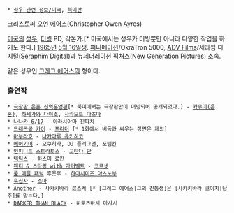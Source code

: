  * [[성우 관련 정보/미국]], [[북미판]]

크리스토퍼 오언 에어스(Christopher Owen Ayres)

[[미국]]의 [[성우]], [[더빙]] PD, 각본가.[* 미국에서는 성우가 더빙뿐만 아니라 다양한 작업을 하기도 한다.] [[1965년]] [[5월 16일]]생. [[퍼니메이션]]/OkraTron 5000, [[ADV Films]]/세라핌 디지털(Seraphim Digital)과 뉴제너레이션 픽처스(New Generation Pictures) 소속.

같은 성우인 [[그레그 에어스]]의 형이다.

=== 출연작 ===
 * [[극장판 은혼 신역홍앵편]][* 북미에서는 극장판만이 더빙되어 공개되었다.] - [[카무이(은혼)]], [[하세가와 다이조]], [[사카모토 다츠마]]
 * [[나나카 6/17]] - 아라시야마 진파치
 * [[드래곤볼 카이]] - [[프리더]] [* 1화에서 버독과 싸우는 장면은 제외]
 * [[마부라호]] - [[나카마루 유키히코]]
 * [[에어기어]] - 오쿠히라, DJ 플러그맨, 포템킨
 * [[인피니트 스트라토스]] - [[고탄다 단]]
 * [[택틱스]] - 하스미 료칸
 * [[팬티 & 스타킹 with 가터벨트]] - [[코르셋]]
 * [[풀 메탈 패닉]] 후못후 - [[하야시미즈 아츠노부]]
 * [[흑집사]] - [[소마]]
 * [[Another]] - 사카키바라 료스케 [* [그레그 에어스|그의 친동생]은 [사카키바라 코이치|남주]를 맡는다.]
 * [[DARKER THAN BLACK]] - 히토츠바시 마사시
